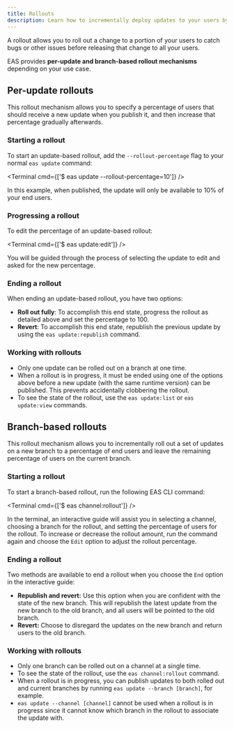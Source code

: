 ```yaml
---
title: Rollouts
description: Learn how to incrementally deploy updates to your users by using a rollout mechanism.
---
```



A rollout allows you to roll out a change to a portion of your users to catch bugs or other issues before releasing that change to all your users.

EAS provides **per-update and branch-based rollout mechanisms** depending on your use case.

## Per-update rollouts

This rollout mechanism allows you to specify a percentage of users that should receive a new update when you publish it, and then increase that percentage gradually afterwards.

### Starting a rollout

To start an update-based rollout, add the `--rollout-percentage` flag to your normal `eas update` command:

<Terminal cmd={['$ eas update --rollout-percentage=10']} />

In this example, when published, the update will only be available to 10% of your end users.

### Progressing a rollout

To edit the percentage of an update-based rollout:

<Terminal cmd={['$ eas update:edit']} />

You will be guided through the process of selecting the update to edit and asked for the new percentage.

### Ending a rollout

When ending an update-based rollout, you have two options:

- **Roll out fully**: To accomplish this end state, progress the rollout as detailed above and set the percentage to 100.
- **Revert**: To accomplish this end state, republish the previous update by using the `eas update:republish` command.

### Working with rollouts

- Only one update can be rolled out on a branch at one time.
- When a rollout is in progress, it must be ended using one of the options above before a new update (with the same runtime version) can be published. This prevents accidentally clobbering the rollout.
- To see the state of the rollout, use the `eas update:list` or `eas update:view` commands.

## Branch-based rollouts

This rollout mechanism allows you to incrementally roll out a set of updates on a new branch to a percentage of end users and leave the remaining percentage of users on the current branch.

### Starting a rollout

To start a branch-based rollout, run the following EAS CLI command:

<Terminal cmd={['$ eas channel:rollout']} />

In the terminal, an interactive guide will assist you in selecting a channel, choosing a branch for the rollout, and setting the percentage of users for the rollout. To increase or decrease the rollout amount, run the command again and choose the `Edit` option to adjust the rollout percentage.

### Ending a rollout

Two methods are available to end a rollout when you choose the `End` option in the interactive guide:

- **Republish and revert:** Use this option when you are confident with the state of the new branch. This will republish the latest update from the new branch to the old branch, and all users will be pointed to the old branch.
- **Revert:** Choose to disregard the updates on the new branch and return users to the old branch.

### Working with rollouts

- Only one branch can be rolled out on a channel at a single time.
- To see the state of the rollout, use the `eas channel:rollout` command.
- When a rollout is in progress, you can publish updates to both rolled out and current branches by running `eas update --branch [branch]`, for example.
- `eas update --channel [channel]` cannot be used when a rollout is in progress since it cannot know which branch in the rollout to associate the update with.
